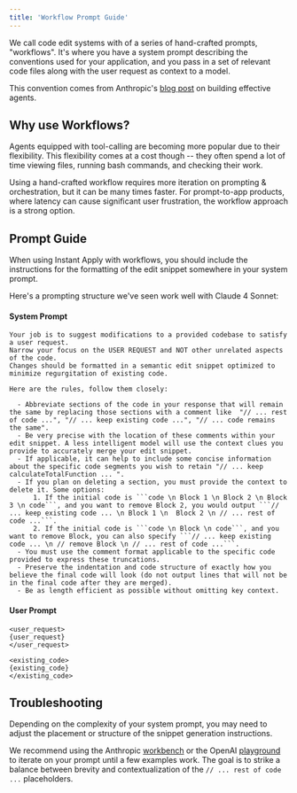 ```yaml
---
title: 'Workflow Prompt Guide'
---
```


We call code edit systems with of a series of hand-crafted prompts, "workflows". It's where you have a system prompt describing the conventions used for your application, and you pass in a set of relevant code files along with the user request as context to a model.

This convention comes from Anthropic's [blog post](https://www.anthropic.com/engineering/building-effective-agents) on building effective agents.

## Why use Workflows?

Agents equipped with tool-calling are becoming more popular due to their flexibility. This flexibility comes at a cost though -- they often spend a lot of time viewing files, running bash commands, and checking their work. 

Using a hand-crafted workflow requires more iteration on prompting & orchestration, but it can be many times faster. For prompt-to-app products, where latency can cause significant user frustration, the workflow approach is a strong option.

## Prompt Guide

When using Instant Apply with workflows, you should include the instructions for the formatting of the edit snippet somewhere in your system prompt.

Here's a prompting structure we've seen work well with Claude 4 Sonnet:

#### System Prompt

````
Your job is to suggest modifications to a provided codebase to satisfy a user request.
Narrow your focus on the USER REQUEST and NOT other unrelated aspects of the code.
Changes should be formatted in a semantic edit snippet optimized to minimize regurgitation of existing code.

Here are the rules, follow them closely:

  - Abbreviate sections of the code in your response that will remain the same by replacing those sections with a comment like  "// ... rest of code ...", "// ... keep existing code ...", "// ... code remains the same".
  - Be very precise with the location of these comments within your edit snippet. A less intelligent model will use the context clues you provide to accurately merge your edit snippet.
  - If applicable, it can help to include some concise information about the specific code segments you wish to retain "// ... keep calculateTotalFunction ... ".
  - If you plan on deleting a section, you must provide the context to delete it. Some options:
      1. If the initial code is ```code \n Block 1 \n Block 2 \n Block 3 \n code```, and you want to remove Block 2, you would output ```// ... keep existing code ... \n Block 1 \n  Block 2 \n // ... rest of code ...```.
      2. If the initial code is ```code \n Block \n code```, and you want to remove Block, you can also specify ```// ... keep existing code ... \n // remove Block \n // ... rest of code ...```.
  - You must use the comment format applicable to the specific code provided to express these truncations.
  - Preserve the indentation and code structure of exactly how you believe the final code will look (do not output lines that will not be in the final code after they are merged).
  - Be as length efficient as possible without omitting key context.
````

#### User Prompt

```
<user_request>
{user_request}
</user_request>

<existing_code>
{existing_code}
</existing_code>
```

## Troubleshooting

Depending on the complexity of your system prompt, you may need to adjust the placement or structure of the snippet generation instructions. 

We recommend using the Anthropic [workbench](https://console.anthropic.com/workbench) or the OpenAI [playground](https://platform.openai.com/playground) to iterate on your prompt until a few examples work. The goal is to strike a balance between brevity and contextualization of the `// ... rest of code ...` placeholders.